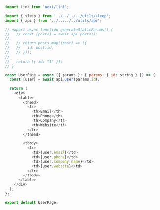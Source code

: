 ```js
import Link from 'next/link';

import { sleep } from '../../../../utils/sleep';
import { api } from '../../../../utils/api';

// export async function generateStaticParams() {
//   // const [posts] = await api.posts();
//
//   // return posts.map((post) => ({
//   //   id: post.id,
//   // }));
//
//   return [{ id: "1" }];
// }

const UserPage = async ({ params }: { params: { id: string } }) => {
  const [user] = await api.user(params.id);

  return (
    <div>
      <table>
        <thead>
          <tr>
            <th>Email</th>
            <th>Phone</th>
            <th>Company</th>
            <th>Website</th>
          </tr>
        </thead>

        <tbody>
          <tr>
            <td>{user.email}</td>
            <td>{user.phone}</td>
            <td>{user.company.name}</td>
            <td>{user.website}</td>
          </tr>
        </tbody>
      </table>
    </div>
  );
};

export default UserPage;
```
